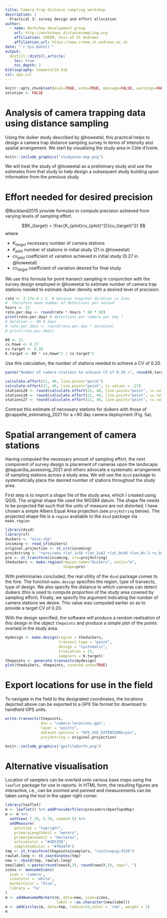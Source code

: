 ```yaml
---
title: Camera trap distance sampling workshop
description: |
  Practical 3: survey design and effort allocation
author:
  - name: Workshop development group 
    url: http://workshops.distancesampling.org
    affiliation: CREEM, Univ of St Andrews
    affiliation_url: https://www.creem.st-andrews.ac.uk
date: "`r Sys.Date()`"
output: 
  distill::distill_article:
    toc: true
    toc_depth: 2
bibliography: howeetal18.bib
csl: apa.csl
---
```


```r
knitr::opts_chunk$set(eval=TRUE, echo=TRUE, message=FALSE, warnings=FALSE)
solution <- FALSE
```

# Analysis of camera trapping data using distance sampling

Using the duiker study described by @howeetal, this practical helps to design a camera trap distance sampling survey in terms of intensity and spatial arrangement.  We start by visualising the study area in C&ocirc;te d'Ivoire.

```r
knitr::include_graphics("studyarea-map.png")
```

We will treat the study of @howeetal as a preliminary study and use the estimates from that study to help design a subsequent study building upon information from the previous study.

# Effort needed for desired precision

@Buckland2015 provide formulas to compute precision achieved from varying levels of sampling effort.

$$K_{target} = \frac{K_{pilot}cv_{pilot}^2}{cv_{target}^2} $$
where

- $K_{target}$ necessary number of camera stations
- $K_{pilot}$ number of stations in initial study (21 in @howeetal)
- $cv_{pilot}$ coefficient of variation achieved in initial study (0.27 in @howeetal)
- $cv_{target}$ coefficient of variation desired for final study


We use this formula for point transect sampling in conjunction with the survey design employed in @howeetal to estimate number of camera trap stations needed to estimate duiker density with a desired level of precision.

```r
rate <- 3.27e-4 / 2  # because snapshot duration is 2sec
#  therefore mean number of detections per second
hours <- 12
rate.per.day <- round(rate * hours * 60 * 60)
print(rate.per.day) # detections per camera per day ?
# duration <- 90 # days
# rate.per.3mos <- round(rate.per.day * duration)
# print(rate.per.3mos)
```

```r
K0 <- 21
cv.howe <- 0.27
cv.target <- 0.20
K.target <- K0 * cv.howe^2 / cv.target^2
```

Use this calculation, the number of stations needed to achieve a CV of 0.20.

```r
paste("Number of camera stations to achieve CV of 0.20 =", round(K.target))
```


```r
calculate.effort(21, 40, line.point="point")
calculate.effort(21, 40, line.point="point", cv.values = .27)
stations20 <- round(calculate.effort(21, 40, line.point="point", cv.values = .2)$Effort)
stations10 <- round(calculate.effort(21, 40, line.point="point", cv.values = .1)$Effort)
stations27 <- round(calculate.effort(21, 40, line.point="point", cv.values = .27)$Effort)
```

Contrast this estimate of necessary stations for duikers with those of @cappelle_estimating_2021 for a ~90 day camera deployment (Fig. 5a).

# Spatial arrangement of camera stations

Having computed the necessary amount of sampling effort, the next component of survey design is placement of cameras upon the landscape. @laguardia_assessing_2021 and others advocate a systematic arrangement of sampling stations across a study area.  We will use the `dssd` package to systematically place the desired number of stations throughout the study area.

First step is to import a shape file of the study area, which I created using QGIS.  The original shape file used the WGS84 datum.  The shape file needs to be projected flat such that the units of measure are not distorted; I have chosen a simple Albers Equal Area projection (see `proj4string` below).  The projected shape file is a `region` available to the `dssd` package via `make.region`

```r
library(dssd)
library(sf)
duikers <- "nice.shp"
incoming <- read_sf(duikers)
original.projection <- st_crs(incoming)
proj4string <- "+proj=aea +lat_1=56 +lat_2=62 +lat_0=50 +lon_0=-3 +x_0=0 +y_0=0 +ellps=intl +units=m"
pro <- st_transform(incoming, crs=proj4string)
theduikers <- make.region(region.name="Duikers", units="m",
                          shape=pro)
```

With preliminaries concluded, the real utility of the `dssd` package comes to the fore.  The function `make.design` specifies the region, type of transects, type of design.  We also specify the distance to which cameras can detect duikers (this is used to compute proportion of the study area covered by sampling effort).  Finally, we specify the argument indicating the number of camera stations we desire.  This value was computed earlier so as to provide a target CV of 0.20.

With the design specified, the software will produce a random realisation of this design in the object `thepoints` and produce a simple plot of the points overlaid in the study area.

```r
mydesign <- make.design(region = theduikers,
                        transect.type = "point",
                        design = "systematic",
                        truncation = 15,
                        samplers = K.target)
thepoints <- generate.transects(mydesign)
plot(theduikers, thepoints, covered.area=TRUE)
```

# Export locations for use in the field

To navigate in the field to the designated coordinates, the locations depicted above can be exported to a GPX file format for download to handheld GPS units.

```r
write.transects(thepoints,
                dsn = "camera-locations.gpx",
                layer = "points",
                dataset.options = "GPX_USE_EXTENSIONS=yes",
                proj4string = original.projection)
```

```r
knitr::include_graphics("gpxfileEarth.png")
```

# Alternative visualisation

Location of samplers can be overlaid onto various base maps using the `leaflet` package for use in reports.  In HTML form, the resulting figures are interactive, i.e., can be zoomed and panned and measurements can be taken using the tool in the upper right corner.

```r
library(leaflet)
m <- leaflet() %>% addProviderTiles(providers$OpenTopoMap)
m <- m %>% 
  setView(-7.29, 5.76, zoom=9.5) %>%
  addMeasure(
    position = "topright",
    primaryLengthUnit = "meters",
    primaryAreaUnit = "hectares",
    activeColor = "#3D535D",
    completedColor = "#7D4479")
tmp <- st_transform(thepoints@samplers, "+init=epsg:4326")
rawlat.long <- st_coordinates(tmp)
new <- cbind(tmp, rawlat.long)
new$label <-paste(round(new$X,3), round(new$Y,3), sep=", ")
icons <- awesomeIcons(
  icon = 'camera',
  iconColor = 'white',
  markerColor = "blue",
  library = 'fa'
)
m <- addAwesomeMarkers(m, data=new, icon=icons, 
                       label = ~as.character(new$label))
m <- addCircles(m, data=tmp, radius=15,color = 'red', weight = 2)
m

```
